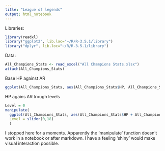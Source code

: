 ```yaml
---
title: "League of legends"
output: html_notebook
---
```


Libraries:
```r
library(readxl)
library("ggplot2", lib.loc="~/R/R-3.5.1/library")
library("dplyr", lib.loc="~/R/R-3.5.1/library")
```

Data:
```r
All_Champions_Stats <- read_excel("All Champions Stats.xlsx")
attach(All_Champions_Stats)
```

Base HP against AR
```r

ggplot(All_Champions_Stats, aes(All_Champions_Stats$HP, All_Champions_Stats$AR, colour=All_Champions_Stats$NAME, label = All_Champions_Stats$NAME, Type_group = All_Champions_Stats$TYPE)) + geom_point(size=2) + geom_text(hjust = -0.1) + theme(legend.position="none")

```

HP agains AR trough levels
```r
Level = 0
manipulate(
  ggplot(All_Champions_Stats, aes(All_Champions_Stats$HP + All_Champions_Stats$HPPLUS * Level, All_Champions_Stats$AR + All_Champions_Stats$ARPLUS * Level, colour=All_Champions_Stats$NAME, label = All_Champions_Stats$NAME, Type_group = All_Champions_Stats$TYPE)) + geom_point(size=2) + geom_text(hjust = -0.1) + theme(legend.position="none"),
  Level = slider(0,18)
  )

```

I stopped here for a moments. Apparently the 'manipulate' function doesn't work in a notebook or after markdown. I have a feeling 'shiny' would make visual interaction possible.




